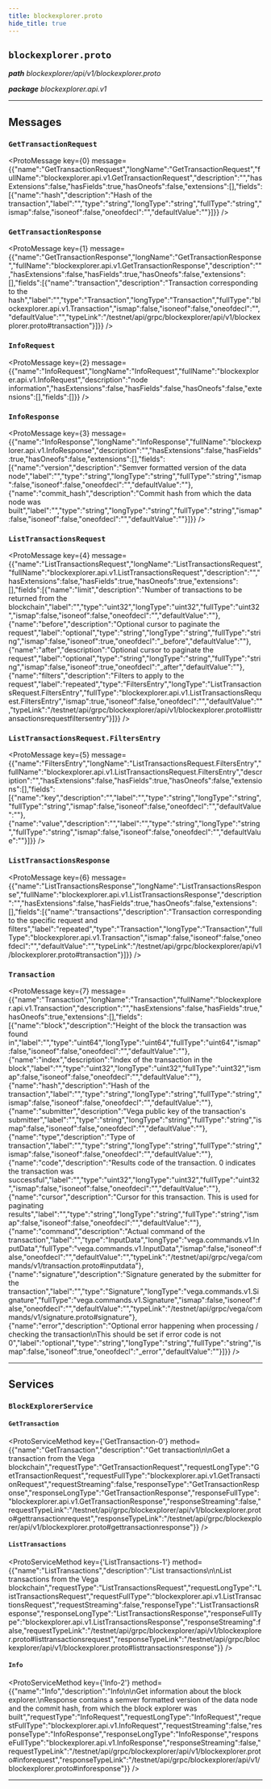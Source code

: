 ```yaml
---
title: blockexplorer.proto
hide_title: true
---
```



## `blockexplorer.proto`
_**path** blockexplorer/api/v1/blockexplorer.proto_

_**package** blockexplorer.api.v1_



---

## Messages


### `GetTransactionRequest`
<ProtoMessage key={0} message={{"name":"GetTransactionRequest","longName":"GetTransactionRequest","fullName":"blockexplorer.api.v1.GetTransactionRequest","description":"","hasExtensions":false,"hasFields":true,"hasOneofs":false,"extensions":[],"fields":[{"name":"hash","description":"Hash of the transaction","label":"","type":"string","longType":"string","fullType":"string","ismap":false,"isoneof":false,"oneofdecl":"","defaultValue":""}]}} />


### `GetTransactionResponse`
<ProtoMessage key={1} message={{"name":"GetTransactionResponse","longName":"GetTransactionResponse","fullName":"blockexplorer.api.v1.GetTransactionResponse","description":"","hasExtensions":false,"hasFields":true,"hasOneofs":false,"extensions":[],"fields":[{"name":"transaction","description":"Transaction corresponding to the hash","label":"","type":"Transaction","longType":"Transaction","fullType":"blockexplorer.api.v1.Transaction","ismap":false,"isoneof":false,"oneofdecl":"","defaultValue":"","typeLink":"/testnet/api/grpc/blockexplorer/api/v1/blockexplorer.proto#transaction"}]}} />


### `InfoRequest`
<ProtoMessage key={2} message={{"name":"InfoRequest","longName":"InfoRequest","fullName":"blockexplorer.api.v1.InfoRequest","description":"node information","hasExtensions":false,"hasFields":false,"hasOneofs":false,"extensions":[],"fields":[]}} />


### `InfoResponse`
<ProtoMessage key={3} message={{"name":"InfoResponse","longName":"InfoResponse","fullName":"blockexplorer.api.v1.InfoResponse","description":"","hasExtensions":false,"hasFields":true,"hasOneofs":false,"extensions":[],"fields":[{"name":"version","description":"Semver formatted version of the data node","label":"","type":"string","longType":"string","fullType":"string","ismap":false,"isoneof":false,"oneofdecl":"","defaultValue":""},{"name":"commit_hash","description":"Commit hash from which the data node was built","label":"","type":"string","longType":"string","fullType":"string","ismap":false,"isoneof":false,"oneofdecl":"","defaultValue":""}]}} />


### `ListTransactionsRequest`
<ProtoMessage key={4} message={{"name":"ListTransactionsRequest","longName":"ListTransactionsRequest","fullName":"blockexplorer.api.v1.ListTransactionsRequest","description":"","hasExtensions":false,"hasFields":true,"hasOneofs":true,"extensions":[],"fields":[{"name":"limit","description":"Number of transactions to be returned from the blockchain","label":"","type":"uint32","longType":"uint32","fullType":"uint32","ismap":false,"isoneof":false,"oneofdecl":"","defaultValue":""},{"name":"before","description":"Optional cursor to paginate the request","label":"optional","type":"string","longType":"string","fullType":"string","ismap":false,"isoneof":true,"oneofdecl":"_before","defaultValue":""},{"name":"after","description":"Optional cursor to paginate the request","label":"optional","type":"string","longType":"string","fullType":"string","ismap":false,"isoneof":true,"oneofdecl":"_after","defaultValue":""},{"name":"filters","description":"Filters to apply to the request","label":"repeated","type":"FiltersEntry","longType":"ListTransactionsRequest.FiltersEntry","fullType":"blockexplorer.api.v1.ListTransactionsRequest.FiltersEntry","ismap":true,"isoneof":false,"oneofdecl":"","defaultValue":"","typeLink":"/testnet/api/grpc/blockexplorer/api/v1/blockexplorer.proto#listtransactionsrequestfiltersentry"}]}} />


### `ListTransactionsRequest.FiltersEntry`
<ProtoMessage key={5} message={{"name":"FiltersEntry","longName":"ListTransactionsRequest.FiltersEntry","fullName":"blockexplorer.api.v1.ListTransactionsRequest.FiltersEntry","description":"","hasExtensions":false,"hasFields":true,"hasOneofs":false,"extensions":[],"fields":[{"name":"key","description":"","label":"","type":"string","longType":"string","fullType":"string","ismap":false,"isoneof":false,"oneofdecl":"","defaultValue":""},{"name":"value","description":"","label":"","type":"string","longType":"string","fullType":"string","ismap":false,"isoneof":false,"oneofdecl":"","defaultValue":""}]}} />


### `ListTransactionsResponse`
<ProtoMessage key={6} message={{"name":"ListTransactionsResponse","longName":"ListTransactionsResponse","fullName":"blockexplorer.api.v1.ListTransactionsResponse","description":"","hasExtensions":false,"hasFields":true,"hasOneofs":false,"extensions":[],"fields":[{"name":"transactions","description":"Transaction corresponding to the specific request and filters","label":"repeated","type":"Transaction","longType":"Transaction","fullType":"blockexplorer.api.v1.Transaction","ismap":false,"isoneof":false,"oneofdecl":"","defaultValue":"","typeLink":"/testnet/api/grpc/blockexplorer/api/v1/blockexplorer.proto#transaction"}]}} />


### `Transaction`
<ProtoMessage key={7} message={{"name":"Transaction","longName":"Transaction","fullName":"blockexplorer.api.v1.Transaction","description":"","hasExtensions":false,"hasFields":true,"hasOneofs":true,"extensions":[],"fields":[{"name":"block","description":"Height of the block the transaction was found in","label":"","type":"uint64","longType":"uint64","fullType":"uint64","ismap":false,"isoneof":false,"oneofdecl":"","defaultValue":""},{"name":"index","description":"Index of the transaction in the block","label":"","type":"uint32","longType":"uint32","fullType":"uint32","ismap":false,"isoneof":false,"oneofdecl":"","defaultValue":""},{"name":"hash","description":"Hash of the transaction","label":"","type":"string","longType":"string","fullType":"string","ismap":false,"isoneof":false,"oneofdecl":"","defaultValue":""},{"name":"submitter","description":"Vega public key of the transaction's submitter","label":"","type":"string","longType":"string","fullType":"string","ismap":false,"isoneof":false,"oneofdecl":"","defaultValue":""},{"name":"type","description":"Type of transaction","label":"","type":"string","longType":"string","fullType":"string","ismap":false,"isoneof":false,"oneofdecl":"","defaultValue":""},{"name":"code","description":"Results code of the transaction. 0 indicates the transaction was successful","label":"","type":"uint32","longType":"uint32","fullType":"uint32","ismap":false,"isoneof":false,"oneofdecl":"","defaultValue":""},{"name":"cursor","description":"Cursor for this transaction. This is used for paginating results","label":"","type":"string","longType":"string","fullType":"string","ismap":false,"isoneof":false,"oneofdecl":"","defaultValue":""},{"name":"command","description":"Actual command of the transaction","label":"","type":"InputData","longType":"vega.commands.v1.InputData","fullType":"vega.commands.v1.InputData","ismap":false,"isoneof":false,"oneofdecl":"","defaultValue":"","typeLink":"/testnet/api/grpc/vega/commands/v1/transaction.proto#inputdata"},{"name":"signature","description":"Signature generated by the submitter for the transaction","label":"","type":"Signature","longType":"vega.commands.v1.Signature","fullType":"vega.commands.v1.Signature","ismap":false,"isoneof":false,"oneofdecl":"","defaultValue":"","typeLink":"/testnet/api/grpc/vega/commands/v1/signature.proto#signature"},{"name":"error","description":"Optional error happening when processing / checking the transaction\nThis should be set if error code is not 0","label":"optional","type":"string","longType":"string","fullType":"string","ismap":false,"isoneof":true,"oneofdecl":"_error","defaultValue":""}]}} />

---
## Services


### `BlockExplorerService`




#### `GetTransaction`
<ProtoServiceMethod key={'GetTransaction-0'} method={{"name":"GetTransaction","description":"Get transaction\n\nGet a transaction from the Vega blockchain","requestType":"GetTransactionRequest","requestLongType":"GetTransactionRequest","requestFullType":"blockexplorer.api.v1.GetTransactionRequest","requestStreaming":false,"responseType":"GetTransactionResponse","responseLongType":"GetTransactionResponse","responseFullType":"blockexplorer.api.v1.GetTransactionResponse","responseStreaming":false,"requestTypeLink":"/testnet/api/grpc/blockexplorer/api/v1/blockexplorer.proto#gettransactionrequest","responseTypeLink":"/testnet/api/grpc/blockexplorer/api/v1/blockexplorer.proto#gettransactionresponse"}} />


#### `ListTransactions`
<ProtoServiceMethod key={'ListTransactions-1'} method={{"name":"ListTransactions","description":"List transactions\n\nList transactions from the Vega blockchain","requestType":"ListTransactionsRequest","requestLongType":"ListTransactionsRequest","requestFullType":"blockexplorer.api.v1.ListTransactionsRequest","requestStreaming":false,"responseType":"ListTransactionsResponse","responseLongType":"ListTransactionsResponse","responseFullType":"blockexplorer.api.v1.ListTransactionsResponse","responseStreaming":false,"requestTypeLink":"/testnet/api/grpc/blockexplorer/api/v1/blockexplorer.proto#listtransactionsrequest","responseTypeLink":"/testnet/api/grpc/blockexplorer/api/v1/blockexplorer.proto#listtransactionsresponse"}} />


#### `Info`
<ProtoServiceMethod key={'Info-2'} method={{"name":"Info","description":"Info\n\nGet information about the block explorer.\nResponse contains a semver formatted version of the data node and the commit hash, from which the block explorer was built","requestType":"InfoRequest","requestLongType":"InfoRequest","requestFullType":"blockexplorer.api.v1.InfoRequest","requestStreaming":false,"responseType":"InfoResponse","responseLongType":"InfoResponse","responseFullType":"blockexplorer.api.v1.InfoResponse","responseStreaming":false,"requestTypeLink":"/testnet/api/grpc/blockexplorer/api/v1/blockexplorer.proto#inforequest","responseTypeLink":"/testnet/api/grpc/blockexplorer/api/v1/blockexplorer.proto#inforesponse"}} />


---


  